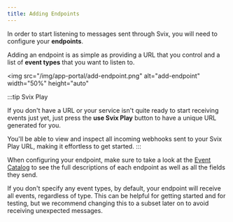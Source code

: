 ```yaml
---
title: Adding Endpoints
---
```


In order to start listening to messages sent through Svix, you will need to configure your **endpoints**.

Adding an endpoint is as simple as providing a URL that you control and a list of **event types** that you want to
listen to.

<img
  src="/img/app-portal/add-endpoint.png"
  alt="add-endpoint"
  width="50%"
  height="auto"
></img>

:::tip Svix Play

If you don't have a URL or your service isn't quite ready to start receiving events just yet,
just press the **use Svix Play** button to have a unique URL generated for you.

You'll be able to view and inspect all incoming webhooks sent to your Svix Play URL, making it
effortless to get started.
:::

When configuring your endpoint, make sure to take a look at the [Event Catalog](./event-catalog) to see the
full descriptions of each endpoint as well as all the fields they send.

If you don't specify any event types, by default, your endpoint will receive all events, regardless of type.
This can be helpful for getting started and for testing, but we recommend changing this to a subset later on
to avoid receiving unexpected messages.
